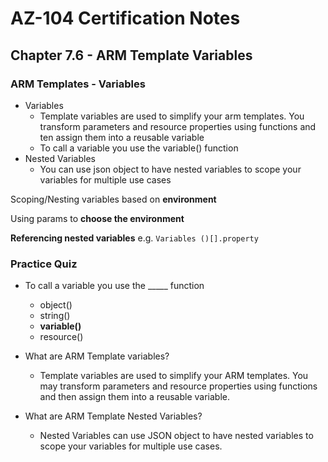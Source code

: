 # AZ-104 Certification Notes
## Chapter 7.6 - ARM Template Variables

### ARM Templates - Variables
* Variables
	* Template variables are used to simplify your arm templates. You transform parameters and resource properties using functions and ten assign them into a reusable variable
	* To call a variable you use the variable() function
* Nested Variables
	* You can use json object to have nested variables to scope your variables for multiple use cases

Scoping/Nesting variables based on **environment**

Using params to **choose the environment**

**Referencing nested variables** e.g. `Variables ()[].property`

### Practice Quiz
* To call a variable you use the _____ function
	* object()
	* string()
	* **variable()**
	* resource()

* What are ARM Template variables?
	* Template variables are used to simplify your ARM templates. You may transform parameters and resource properties using functions and then assign them into a reusable variable.
* What are ARM Template Nested Variables?
	* Nested Variables can use JSON object to have nested variables to scope your variables for multiple use cases.